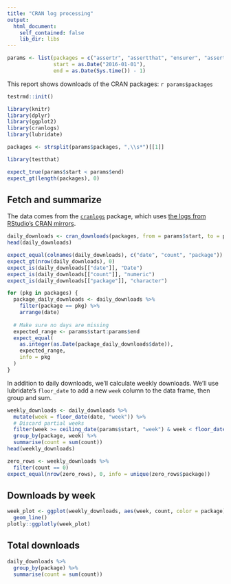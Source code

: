 ```yaml
---
title: "CRAN log processing"
output:
  html_document:
    self_contained: false
    lib_dir: libs
---
```


```r
params <- list(packages = c("assertr", "assertthat", "ensurer", "assertive", "checkmate", "validate"),
               start = as.Date("2016-01-01"),
               end = as.Date(Sys.time()) - 1)
```


This report shows downloads of the CRAN packages: `r params$packages`

```r
testrmd::init()
```

```r
library(knitr)
library(dplyr)
library(ggplot2)
library(cranlogs)
library(lubridate)

packages <- strsplit(params$packages, ",\\s*")[[1]]
```


```r
library(testthat)

expect_true(params$start < params$end)
expect_gt(length(packages), 0)
```

## Fetch and summarize

The data comes from the [`cranlogs`](https://github.com/metacran/cranlogs) package, which uses [the logs from RStudio's CRAN mirrors](http://cran-logs.rstudio.com/).

```r
daily_downloads <- cran_downloads(packages, from = params$start, to = params$end)
head(daily_downloads)
```

```r
expect_equal(colnames(daily_downloads), c("date", "count", "package"))
expect_gt(nrow(daily_downloads), 0)
expect_is(daily_downloads[["date"]], "Date")
expect_is(daily_downloads[["count"]], "numeric")
expect_is(daily_downloads[["package"]], "character")

for (pkg in packages) {
  package_daily_downloads <- daily_downloads %>%
    filter(package == pkg) %>%
    arrange(date)
  
  # Make sure no days are missing
  expected_range <- params$start:params$end
  expect_equal(
    as.integer(as.Date(package_daily_downloads$date)),
    expected_range,
    info = pkg
  )
}
```

In addition to daily downloads, we'll calculate weekly downloads. We'll use lubridate's `floor_date` to add a new `week` column to the data frame, then group and sum.

```r
weekly_downloads <- daily_downloads %>%
  mutate(week = floor_date(date, "week")) %>%
  # Discard partial weeks
  filter(week >= ceiling_date(params$start, "week") & week < floor_date(Sys.time(), "week")) %>%
  group_by(package, week) %>%
  summarise(count = sum(count))
head(weekly_downloads)
```

```r
zero_rows <- weekly_downloads %>%
  filter(count == 0)
expect_equal(nrow(zero_rows), 0, info = unique(zero_rows$package))
```

## Downloads by week

```r
week_plot <- ggplot(weekly_downloads, aes(week, count, color = package)) +
  geom_line()
plotly::ggplotly(week_plot)
```

## Total downloads

```r
daily_downloads %>%
  group_by(package) %>%
  summarise(count = sum(count))
```
